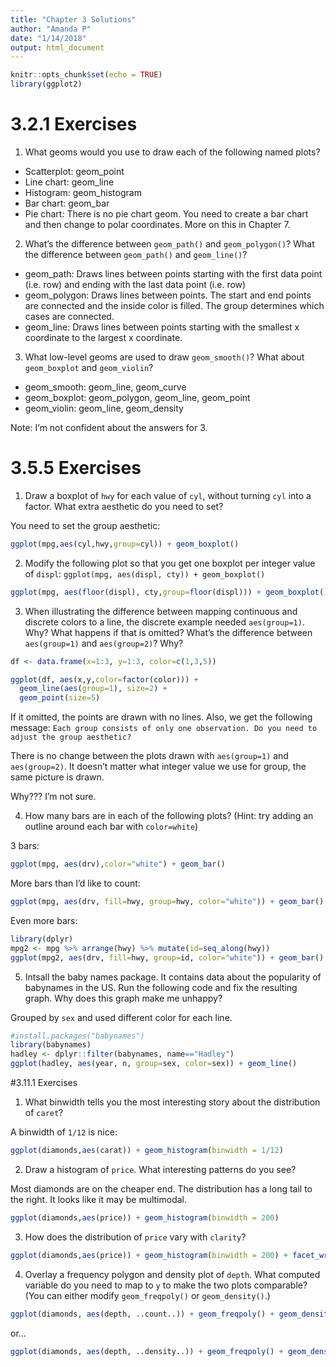 ```yaml
---
title: "Chapter 3 Solutions"
author: "Amanda P"
date: "1/14/2018"
output: html_document
---
```


```r
knitr::opts_chunk$set(echo = TRUE)
library(ggplot2)
```

# 3.2.1 Exercises

1. What geoms would you use to draw each of the following named plots?

* Scatterplot: geom_point
* Line chart: geom_line
* Histogram: geom_histogram
* Bar chart: geom_bar
* Pie chart: There is no pie chart geom. You need to create a bar chart and then change to polar coordinates. More on this in Chapter 7.

2. What's the difference between `geom_path()` and `geom_polygon()`? What the difference between `geom_path()` and `geom_line()`?

* geom_path: Draws lines between points starting with the first data point (i.e. row) and ending with the last data point (i.e. row)
* geom_polygon: Draws lines between points. The start and end points are connected and the inside color is filled. The group determines which cases are connected.
* geom_line: Draws lines between points starting with the smallest x coordinate to the largest x coordinate.

3. What low-level geoms are used to draw `geom_smooth()`? What about `geom_boxplot` and `geom_violin`?

* geom_smooth: geom_line, geom_curve
* geom_boxplot: geom_polygon, geom_line, geom_point
* geom_violin: geom_line, geom_density

Note: I'm not  confident about the answers for 3.

# 3.5.5 Exercises

1. Draw a boxplot of `hwy` for each value of `cyl`, without turning `cyl` into a factor. What extra aesthetic do you need to set?

You need to set the group aesthetic:

```r
ggplot(mpg,aes(cyl,hwy,group=cyl)) + geom_boxplot()
```


2. Modify the following plot so that you get one boxplot per integer value of `displ`: `ggplot(mpg, aes(displ, cty)) + geom_boxplot()`

```r
ggplot(mpg, aes(floor(displ), cty,group=floor(displ))) + geom_boxplot()
```

3. When illustrating the difference between mapping continuous and discrete colors to a line, the discrete example needed `aes(group=1)`. Why? What happens if that is omitted? What's the difference between `aes(group=1)` and `aes(group=2)`? Why?

```r
df <- data.frame(x=1:3, y=1:3, color=c(1,3,5))

ggplot(df, aes(x,y,color=factor(color))) +
  geom_line(aes(group=1), size=2) + 
  geom_point(size=5)
```

If it omitted, the points are drawn with no lines. Also, we get the following message:
`Each group consists of only one observation. Do you need to adjust the
group aesthetic?`
  
There is no change between the plots drawn with `aes(group=1)` and `aes(group=2)`. It doesn't matter what integer value we use for group, the same picture is drawn.

Why??? I'm not sure.


4. How many bars are in each of the following plots? (Hint: try adding an outline around each bar with `color=white`)

3 bars:

```r
ggplot(mpg, aes(drv),color="white") + geom_bar()
```

More bars than I'd like to count:

```r
ggplot(mpg, aes(drv, fill=hwy, group=hwy, color="white")) + geom_bar()
```

Even more bars:

```r
library(dplyr)
mpg2 <- mpg %>% arrange(hwy) %>% mutate(id=seq_along(hwy))
ggplot(mpg2, aes(drv, fill=hwy, group=id, color="white")) + geom_bar()
```


5. Intsall the baby names package. It contains data about the popularity of babynames in the US. Run the following code and fix the resulting graph. Why does this graph make me unhappy?

Grouped by `sex` and used different color for each line.

```r
#install.packages("babynames")
library(babynames)
hadley <- dplyr::filter(babynames, name=="Hadley")
ggplot(hadley, aes(year, n, group=sex, color=sex)) + geom_line()
```


#3.11.1 Exercises

1. What binwidth tells you the most interesting story about the distribution of `caret`?

A binwidth of `1/12` is nice: 

```r
ggplot(diamonds,aes(carat)) + geom_histogram(binwidth = 1/12)
```


2. Draw a histogram of `price`. What interesting patterns do you see?

Most diamonds are on the cheaper end. The distribution has a long tail to the right. It looks like it may be multimodal. 

```r
ggplot(diamonds,aes(price)) + geom_histogram(binwidth = 200)
```

3. How does the distribution of `price` vary with `clarity`?

```r
ggplot(diamonds,aes(price)) + geom_histogram(binwidth = 200) + facet_wrap(~clarity)
```

4. Overlay a frequency polygon and density plot of `depth`. What computed variable do you need to map to `y` to make the two plots comparable? (You can either modify `geom_freqpoly()` or `geom_density()`.)

```r
ggplot(diamonds, aes(depth, ..count..)) + geom_freqpoly() + geom_density()
```

or...

```r
ggplot(diamonds, aes(depth, ..density..)) + geom_freqpoly() + geom_density()
```
